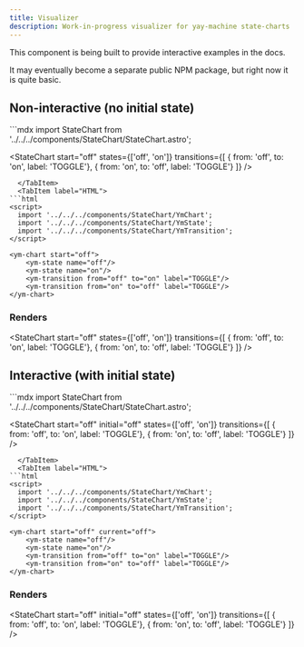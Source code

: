 ```yaml
---
title: Visualizer
description: Work-in-progress visualizer for yay-machine state-charts
---
```



<Aside type="caution">
This component is being built to provide interactive examples in the docs.

It may eventually become a separate public NPM package, but right now it is quite basic.
</Aside>

## Non-interactive (no initial state)

<Tabs>
  <TabItem label="Astro">
```mdx
import StateChart from '../../../components/StateChart/StateChart.astro';

<StateChart
  start="off" 
  states={['off', 'on']} 
  transitions={[
    { from: 'off', to: 'on', label: 'TOGGLE'},
    { from: 'on', to: 'off', label: 'TOGGLE'}
  ]}
  />
```
  </TabItem>
  <TabItem label="HTML">
```html
<script>
  import '../../../components/StateChart/YmChart';
  import '../../../components/StateChart/YmState';
  import '../../../components/StateChart/YmTransition';
</script>

<ym-chart start="off">
    <ym-state name="off"/>
    <ym-state name="on"/>
    <ym-transition from="off" to="on" label="TOGGLE"/>
    <ym-transition from="on" to="off" label="TOGGLE"/>
</ym-chart>
```
  </TabItem>
</Tabs>

### Renders


<StateChart
  start="off" 
  states={['off', 'on']} 
  transitions={[
    { from: 'off', to: 'on', label: 'TOGGLE'},
    { from: 'on', to: 'off', label: 'TOGGLE'}
  ]}
  />

## Interactive (with initial state)

<Tabs>
  <TabItem label="Astro">
```mdx
import StateChart from '../../../components/StateChart/StateChart.astro';

<StateChart
  start="off" 
  initial="off" 
  states={['off', 'on']} 
  transitions={[
    { from: 'off', to: 'on', label: 'TOGGLE'},
    { from: 'on', to: 'off', label: 'TOGGLE'}
  ]}
  />
```
  </TabItem>
  <TabItem label="HTML">
```html
<script>
  import '../../../components/StateChart/YmChart';
  import '../../../components/StateChart/YmState';
  import '../../../components/StateChart/YmTransition';
</script>

<ym-chart start="off" current="off">
    <ym-state name="off"/>
    <ym-state name="on"/>
    <ym-transition from="off" to="on" label="TOGGLE"/>
    <ym-transition from="on" to="off" label="TOGGLE"/>
</ym-chart>
```
  </TabItem>
</Tabs>

### Renders

<StateChart
  start="off" 
  initial="off" 
  states={['off', 'on']} 
  transitions={[
    { from: 'off', to: 'on', label: 'TOGGLE'},
    { from: 'on', to: 'off', label: 'TOGGLE'}
  ]}
  />
